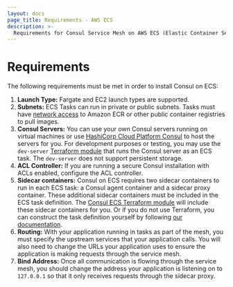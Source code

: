 ```yaml
---
layout: docs
page_title: Requirements - AWS ECS
description: >-
  Requirements for Consul Service Mesh on AWS ECS (Elastic Container Service).
---
```


# Requirements

The following requirements must be met in order to install Consul on ECS:

1. **Launch Type:** Fargate and EC2 launch types are supported.
1. **Subnets:** ECS Tasks can run in private or public subnets. Tasks must have [network access](https://aws.amazon.com/premiumsupport/knowledge-center/ecs-pull-container-api-error-ecr/) to Amazon ECR or other public container registries to pull images.
1. **Consul Servers:** You can use your own Consul servers running on virtual machines or use [HashiCorp Cloud Platform Consul](https://www.hashicorp.com/cloud-platform) to host the servers for you. For development purposes or testing, you may use the `dev-server` [Terraform module](https://github.com/hashicorp/terraform-aws-consul-ecs/tree/main) that runs the Consul server as an ECS task. The `dev-server` does not support persistent storage.
1. **ACL Controller:** If you are running a secure Consul installation with ACLs enabled, configure the ACL controller.
1. **Sidecar containers:** Consul on ECS requires two sidecar containers to run in each ECS task: a
   Consul agent container and a sidecar proxy container. These additional sidecar containers must
   be included in the ECS task definition. The [Consul ECS Terraform module](/docs/ecs/install)
   will include these sidecar containers for you. Or if you do not use Terraform, you can construct
   the task definition yourself by following [our documentation](/docs/ecs/manual-installation).
1. **Routing:** With your application running in tasks as part of the mesh, you must specify the
   upstream services that your application calls. You will also need to change the URLs your
   application uses to ensure the application is making requests through the service mesh.
1. **Bind Address:** Once all communication is flowing through the service mesh, you should change
   the address your application is listening on to `127.0.0.1` so that it only receives requests
   through the sidecar proxy.
